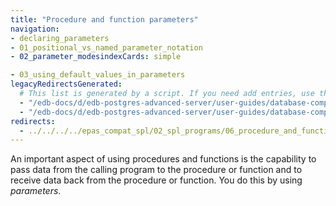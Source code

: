 ```yaml
---
title: "Procedure and function parameters"
navigation:
- declaring_parameters
- 01_positional_vs_named_parameter_notation
- 02_parameter_modesindexCards: simple

- 03_using_default_values_in_parameters
legacyRedirectsGenerated:
  # This list is generated by a script. If you need add entries, use the `legacyRedirects` key.
  - "/edb-docs/d/edb-postgres-advanced-server/user-guides/database-compatibility-for-oracle-developers-guide/9.6/Database_Compatibility_for_Oracle_Developers_Guide_v9.6.1.054.html"
  - "/edb-docs/d/edb-postgres-advanced-server/user-guides/database-compatibility-for-oracle-developers-guide/9.5/Database_Compatibility_for_Oracle_Developers_Guide.1.148.html"
redirects:
  - ../../../../epas_compat_spl/02_spl_programs/06_procedure_and_function_parameters #generated for docs/epas/reorg-role-use-case-mode
---
```


<div id="procedure_and_function_parameters" class="registered_link"></div>

An important aspect of using procedures and functions is the capability to pass data from the calling program to the procedure or function and to receive data back from the procedure or function. You do this by using *parameters*.

